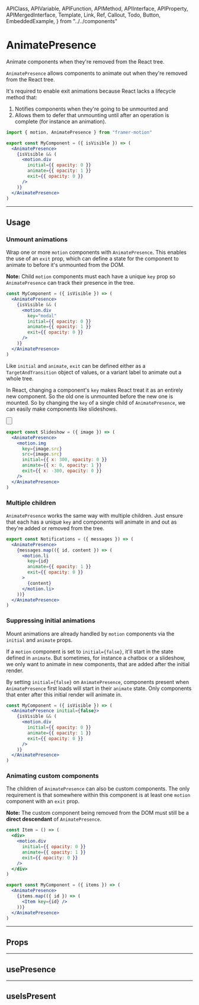 <!-- 👋 Editing this file? Need help? → https://github.com/framer/api-docs/blob/master/CONTRIBUTING.md -->

  APIClass,
  APIVariable,
  APIFunction,
  APIMethod,
  APIInterface,
  APIProperty,
  APIMergedInterface,
  Template,
  Link,
  Ref,
  Callout,
  Todo,
  Button,
  EmbeddedExample,
} from "../../components"


# AnimatePresence

<span className="lead">
  Animate components when they're removed from the React
  tree.
</span>

<div>

`AnimatePresence` allows components to animate out when they're removed from the React tree.

It's required to enable exit animations because React lacks a lifecycle method that:

1. Notifies components when they're going to be unmounted and
2. Allows them to defer that unmounting until after an operation is complete (for instance an animation).

</div>

```jsx
import { motion, AnimatePresence } from "framer-motion"

export const MyComponent = ({ isVisible }) => (
  <AnimatePresence>
    {isVisible && (
      <motion.div
        initial={{ opacity: 0 }}
        animate={{ opacity: 1 }}
        exit={{ opacity: 0 }}
      />
    )}
  </AnimatePresence>
)
```

---

## Usage

### Unmount animations

<div>

Wrap one or more `motion` components with `AnimatePresence`. This enables the use of an `exit` prop, which can define a state for the component to animate to before it's unmounted from the DOM.

**Note:** Child `motion` components must each have a unique `key` prop so `AnimatePresence` can track their presence in the tree.

</div>

```jsx
const MyComponent = ({ isVisible }) => (
  <AnimatePresence>
    {isVisible && (
      <motion.div
        key="modal"
        initial={{ opacity: 0 }}
        animate={{ opacity: 1 }}
        exit={{ opacity: 0 }}
      />
    )}
  </AnimatePresence>
)
```

Like `initial` and `animate`, `exit` can be defined either as a `TargetAndTransition` object of values, or a variant label to animate out a whole tree.

<div>

In React, changing a component's `key` makes React treat it as an entirely new component. So the old one is unmounted before the new one is mounted. So by changing the `key` of a single child of `AnimatePresence`, we can easily make components like slideshows.

<Button
  name="Open example in CodeSandbox"
  link="https://codesandbox.io/s/framer-motion-image-gallery-pqvx3?fontsize=14&module=%2Fsrc%2FExample.tsx"
/>

</div>

<EmbeddedExample background="#151515">
  <AnimatePresenceExample />
</EmbeddedExample>

```jsx
export const Slideshow = ({ image }) => (
  <AnimatePresence>
    <motion.img
      key={image.src}
      src={image.src}
      initial={{ x: 300, opacity: 0 }}
      animate={{ x: 0, opacity: 1 }}
      exit={{ x: -300, opacity: 0 }}
    />
  </AnimatePresence>
)
```

### Multiple children

<div>

`AnimatePresence` works the same way with multiple children. Just ensure that each has a unique `key` and components will animate in and out as they're added or removed from the tree.

</div>

```jsx
export const Notifications = ({ messages }) => (
  <AnimatePresence>
    {messages.map(({ id, content }) => (
      <motion.li
        key={id}
        animate={{ opacity: 1 }}
        exit={{ opacity: 0 }}
      >
        {content}
      </motion.li>
    ))}
  </AnimatePresence>
)
```

### Suppressing initial animations

<div>

Mount animations are already handled by `motion` components via the `initial` and `animate` props.

If a `motion` component is set to `initial={false}`, it'll start in the state defined in `animate`. But sometimes, for instance a chatbox or a slideshow, we only want to animate in new components, that are added after the initial render.

By setting `initial={false}` on `AnimatePresence`, components present when `AnimatePresence` first loads will start in their `animate` state. Only components that enter after this initial render will animate in.

</div>

```jsx highlight=2,5-6
const MyComponent = ({ isVisible }) => (
  <AnimatePresence initial={false}>
    {isVisible && (
      <motion.div
        initial={{ opacity: 0 }}
        animate={{ opacity: 1 }}
        exit={{ opacity: 0 }}
      />
    )}
  </AnimatePresence>
)
```

### Animating custom components

<div>

The children of `AnimatePresence` can also be custom components. The only requirement is that somewhere within this component is at least one `motion` component with an `exit` prop.

**Note:** The custom component being removed from the DOM must still be a **direct descendant** of `AnimatePresence`.

</div>

```jsx
const Item = () => (
  <div>
    <motion.div
      initial={{ opacity: 0 }}
      animate={{ opacity: 1 }}
      exit={{ opacity: 0 }}
    />
  </div>
)

export const MyComponent = ({ items }) => (
  <AnimatePresence>
    {items.map(({ id }) => (
      <Item key={id} />
    ))}
  </AnimatePresence>
)
```

---

## Props

<APIProperty name="AnimatePresenceProps.initial" />
<APIProperty name="AnimatePresenceProps.custom" />
<APIProperty name="AnimatePresenceProps.exitBeforeEnter" />
<APIProperty name="AnimatePresenceProps.onExitComplete" />

---

## usePresence

<APIFunction name="usePresence" />

---

## useIsPresent

<APIFunction name="useIsPresent" />
